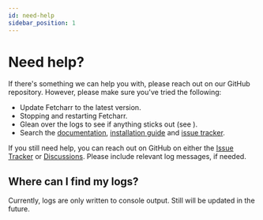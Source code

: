 ```yaml
---
id: need-help
sidebar_position: 1
---
```


# Need help?

If there's something we can help you with, please reach out on our GitHub repository. However, please make sure you've tried the following:
- Update Fetcharr to the latest version.
- Stopping and restarting Fetcharr.
- Glean over the logs to see if anything sticks out (see ).
- Search the [documentation](/index), [installation guide](/getting-started/installation) and [issue tracker](https://github.com/Fetcharr/Fetcharr/issues).

If you still need help, you can reach out on GitHub on either the [Issue Tracker](https://github.com/Fetcharr/Fetcharr/issues) or [Discussions](https://github.com/Fetcharr/Fetcharr/discussions). Please include relevant log messages, if needed.

## Where can I find my logs?

Currently, logs are only written to console output. Still will be updated in the future.